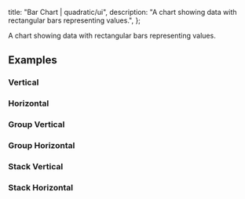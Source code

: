
  title: "Bar Chart | quadratic/ui",
  description: "A chart showing data with rectangular bars representing values.",
};

<Title>Bar Chart</Title>
<Description>A chart showing data with rectangular bars representing values.</Description>
<ComponentPreview id="visxBarChart" />

## Examples

### Vertical
<ComponentPreview id="visxBarChart" />

### Horizontal
<ComponentPreview id="visxBarChartHorizontal" />

### Group Vertical
<ComponentPreview id="visxBarChartGroup" />

### Group Horizontal 
<ComponentPreview id="visxBarChartGroupHorizontal" />

### Stack Vertical
<ComponentPreview id="visxBarChartStack" />

### Stack Horizontal
<ComponentPreview id="visxBarChartStackHorizontal" />